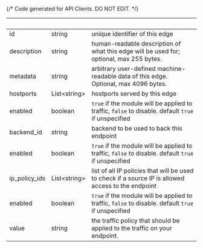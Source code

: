{/* Code generated for API Clients. DO NOT EDIT. */}

| &nbsp;        | &nbsp;             | &nbsp;                                                                                              |
| ------------- | ------------------ | --------------------------------------------------------------------------------------------------- |
| id            | string             | unique identifier of this edge                                                                      |
| description   | string             | human-readable description of what this edge will be used for; optional, max 255 bytes.             |
| metadata      | string             | arbitrary user-defined machine-readable data of this edge. Optional, max 4096 bytes.                |
| hostports     | List&lt;string&gt; | hostports served by this edge                                                                       |
| enabled       | boolean            | `true` if the module will be applied to traffic, `false` to disable. default `true` if unspecified  |
| backend_id    | string             | backend to be used to back this endpoint                                                            |
| enabled       | boolean            | `true` if the module will be applied to traffic, `false` to disable. default `true` if unspecified  |
| ip_policy_ids | List&lt;string&gt; | list of all IP policies that will be used to check if a source IP is allowed access to the endpoint |
| enabled       | boolean            | `true` if the module will be applied to traffic, `false` to disable. default `true` if unspecified  |
| value         | string             | the traffic policy that should be applied to the traffic on your endpoint.                          |
